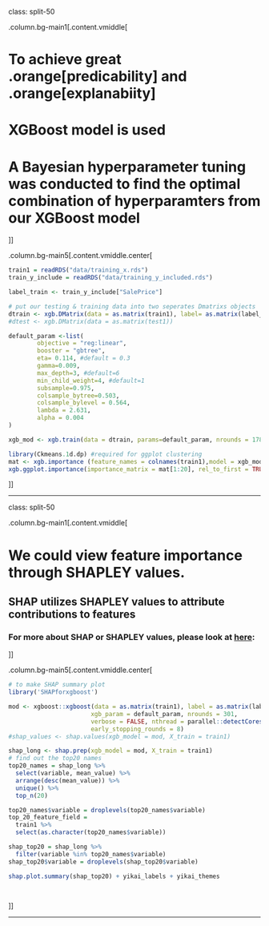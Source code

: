 



class: split-50

.column.bg-main1[.content.vmiddle[

# To achieve great .orange[predicability] and .orange[explanabiity]
# XGBoost model is used
# A Bayesian hyperparameter tuning was conducted to find the optimal combination of hyperparamters from our XGBoost model


]]

.column.bg-main5[.content.vmiddle.center[


```r
train1 = readRDS("data/training_x.rds")
train_y_include = readRDS("data/training_y_included.rds")

label_train <- train_y_include["SalePrice"]

# put our testing & training data into two seperates Dmatrixs objects
dtrain <- xgb.DMatrix(data = as.matrix(train1), label= as.matrix(label_train))
#dtest <- xgb.DMatrix(data = as.matrix(test1))

default_param <-list(
        objective = "reg:linear",
        booster = "gbtree",
        eta= 0.114, #default = 0.3
        gamma=0.009,
        max_depth=3, #default=6
        min_child_weight=4, #default=1
        subsample=0.975,
        colsample_bytree=0.503,
        colsample_bylevel = 0.564,
        lambda = 2.631,
        alpha = 0.004
)

xgb_mod <- xgb.train(data = dtrain, params=default_param, nrounds = 178)

library(Ckmeans.1d.dp) #required for ggplot clustering
mat <- xgb.importance (feature_names = colnames(train1),model = xgb_mod)
xgb.ggplot.importance(importance_matrix = mat[1:20], rel_to_first = TRUE)

```



]]



---

class: split-50


.column.bg-main1[.content.vmiddle[

# We could view feature importance through SHAPLEY values.
## SHAP utilizes SHAPLEY values to attribute contributions to features
### For more about SHAP or SHAPLEY values, please look at [here](https://github.com/slundberg/shap):


]]

.column.bg-main5[.content.vmiddle.center[



```r
# to make SHAP summary plot
library('SHAPforxgboost')

mod <- xgboost::xgboost(data = as.matrix(train1), label = as.matrix(label_train), 
                       xgb_param = default_param, nrounds = 301,
                       verbose = FALSE, nthread = parallel::detectCores() - 2,
                       early_stopping_rounds = 8)
#shap_values <- shap.values(xgb_model = mod, X_train = train1)

shap_long <- shap.prep(xgb_model = mod, X_train = train1)
# find out the top20 names
top20_names = shap_long %>%
  select(variable, mean_value) %>%
  arrange(desc(mean_value)) %>%
  unique() %>%
  top_n(20)

top20_names$variable = droplevels(top20_names$variable)
top_20_feature_field = 
  train1 %>%
  select(as.character(top20_names$variable))

shap_top20 = shap_long %>%
  filter(variable %in% top20_names$variable)
shap_top20$variable = droplevels(shap_top20$variable)

shap.plot.summary(shap_top20) + yikai_labels + yikai_themes




```

]]

---










